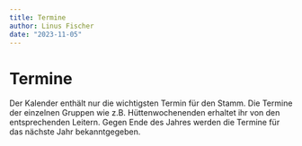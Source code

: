```yaml
---
title: Termine
author: Linus Fischer
date: "2023-11-05"
---
```



# Termine
Der Kalender enthält nur die wichtigsten Termin für den Stamm. Die Termine der einzelnen Gruppen wie z.B. Hüttenwochenenden erhaltet ihr von den entsprechenden Leitern. Gegen Ende des Jahres werden die Termine für das nächste Jahr bekanntgegeben.

<Calendar/>